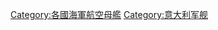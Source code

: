 {{Catnav|頁面分類|各種主題的頁面分類|按國家分類|各國軍事|義大利軍事}}
{{Commons category|Aircraft carriers of Italy}}

[[Category:各國海軍航空母艦|Category:各國海軍航空母艦]]
[[Category:意大利军舰|Category:意大利军舰]]